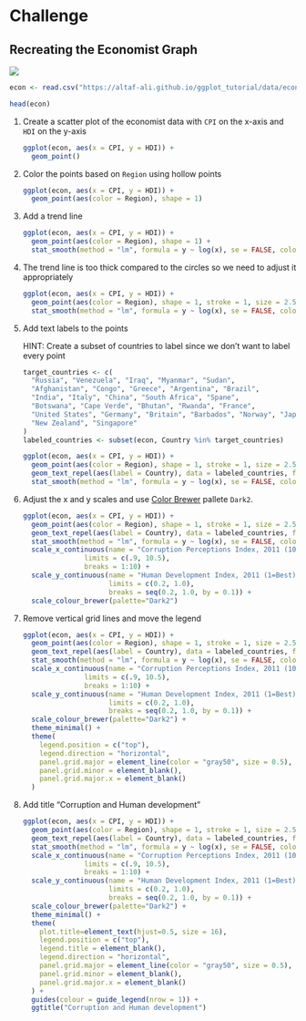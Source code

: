 # Challenge

## Recreating the Economist Graph

![](./img/economist.png)

```r
econ <- read.csv("https://altaf-ali.github.io/ggplot_tutorial/data/economist.csv")

head(econ)
```

1. Create a scatter plot of the economist data with `CPI` on the x-axis and `HDI` on the y-axis

    ```r
    ggplot(econ, aes(x = CPI, y = HDI)) +
      geom_point()
    ```

1. Color the points based on `Region` using hollow points

    ```r
    ggplot(econ, aes(x = CPI, y = HDI)) + 
      geom_point(aes(color = Region), shape = 1)
    ```

1. Add a trend line

    ```r
    ggplot(econ, aes(x = CPI, y = HDI)) + 
      geom_point(aes(color = Region), shape = 1) +
      stat_smooth(method = "lm", formula = y ~ log(x), se = FALSE, color = "red")
    ```

1. The trend line is too thick compared to the circles so we need to adjust it appropriately

    ```r
    ggplot(econ, aes(x = CPI, y = HDI)) + 
      geom_point(aes(color = Region), shape = 1, stroke = 1, size = 2.5) +
      stat_smooth(method = "lm", formula = y ~ log(x), se = FALSE, color = "red", size = 0.5)
    ```

1. Add text labels to the points

    HINT: Create a subset of countries to label since we don't want to label every point

    ```r
    target_countries <- c(
      "Russia", "Venezuela", "Iraq", "Myanmar", "Sudan",
      "Afghanistan", "Congo", "Greece", "Argentina", "Brazil",
      "India", "Italy", "China", "South Africa", "Spane",
      "Botswana", "Cape Verde", "Bhutan", "Rwanda", "France",
      "United States", "Germany", "Britain", "Barbados", "Norway", "Japan",
      "New Zealand", "Singapore"
    )
    labeled_countries <- subset(econ, Country %in% target_countries)
    ```


    ```r
    ggplot(econ, aes(x = CPI, y = HDI)) + 
      geom_point(aes(color = Region), shape = 1, stroke = 1, size = 2.5) +
      geom_text_repel(aes(label = Country), data = labeled_countries, force = 10) +
      stat_smooth(method = "lm", formula = y ~ log(x), se = FALSE, color = "red", size = 0.5) 
    ```

1. Adjust the x and y scales and use [Color Brewer](http://colorbrewer2.org) pallete `Dark2`.

    ```r
    ggplot(econ, aes(x = CPI, y = HDI)) + 
      geom_point(aes(color = Region), shape = 1, stroke = 1, size = 2.5) +
      geom_text_repel(aes(label = Country), data = labeled_countries, force = 10, color = "gray20") +
      stat_smooth(method = "lm", formula = y ~ log(x), se = FALSE, color = "red", size = 0.5) +
      scale_x_continuous(name = "Corruption Perceptions Index, 2011 (10=least corrupt)",
                   limits = c(.9, 10.5),
                   breaks = 1:10) +
      scale_y_continuous(name = "Human Development Index, 2011 (1=Best)",
                         limits = c(0.2, 1.0),
                         breaks = seq(0.2, 1.0, by = 0.1)) +
      scale_colour_brewer(palette="Dark2") 
    ```

1. Remove vertical grid lines and move the legend

    ```r
    ggplot(econ, aes(x = CPI, y = HDI)) + 
      geom_point(aes(color = Region), shape = 1, stroke = 1, size = 2.5) +
      geom_text_repel(aes(label = Country), data = labeled_countries, force = 10, color = "gray20") +
      stat_smooth(method = "lm", formula = y ~ log(x), se = FALSE, color = "red", size = 0.5) +
      scale_x_continuous(name = "Corruption Perceptions Index, 2011 (10=least corrupt)",
                   limits = c(.9, 10.5),
                   breaks = 1:10) +
      scale_y_continuous(name = "Human Development Index, 2011 (1=Best)",
                         limits = c(0.2, 1.0),
                         breaks = seq(0.2, 1.0, by = 0.1)) +
      scale_colour_brewer(palette="Dark2") +
      theme_minimal() +
      theme(
        legend.position = c("top"),
        legend.direction = "horizontal",
        panel.grid.major = element_line(color = "gray50", size = 0.5),
        panel.grid.minor = element_blank(),
        panel.grid.major.x = element_blank()
      )
    ```

1. Add title "Corruption and Human development"

    ```r
    ggplot(econ, aes(x = CPI, y = HDI)) + 
      geom_point(aes(color = Region), shape = 1, stroke = 1, size = 2.5) +
      geom_text_repel(aes(label = Country), data = labeled_countries, force = 10, color = "gray20") +
      stat_smooth(method = "lm", formula = y ~ log(x), se = FALSE, color = "red", size = 0.5) +
      scale_x_continuous(name = "Corruption Perceptions Index, 2011 (10=least corrupt)",
                   limits = c(.9, 10.5),
                   breaks = 1:10) +
      scale_y_continuous(name = "Human Development Index, 2011 (1=Best)",
                         limits = c(0.2, 1.0),
                         breaks = seq(0.2, 1.0, by = 0.1)) +
      scale_colour_brewer(palette="Dark2") +
      theme_minimal() +
      theme(
        plot.title=element_text(hjust=0.5, size = 16),
        legend.position = c("top"),
        legend.title = element_blank(),
        legend.direction = "horizontal",
        panel.grid.major = element_line(color = "gray50", size = 0.5),
        panel.grid.minor = element_blank(),
        panel.grid.major.x = element_blank()
      ) +
      guides(colour = guide_legend(nrow = 1)) +
      ggtitle("Corruption and Human development")
    ```

